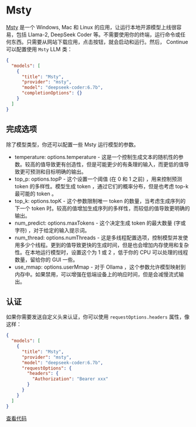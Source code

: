 # Msty

[Msty](https://msty.app/) 是一个 Windows, Mac 和 Linux 的应用，让运行本地开源模型上线很容易，包括 Llama-2, DeepSeek Coder 等。不需要使用你的终端，运行命令或任何东西。只需要从网站下载应用，点击按钮，就会启动和运行。然后， Continue 可以配置使用 `Msty` LLM 类：

```json title="config.json"
{
  "models": [
    {
      "title": "Msty",
      "provider": "msty",
      "model": "deepseek-coder:6.7b",
      "completionOptions": {}
    }
  ]
}
```

## 完成选项

除了模型类型，你还可以配置一些 Msty 运行模型的参数。

- temperature: options.temperature - 这是一个控制生成文本的随机性的参数。较高的值导致更有创造性，但是可能更少的有条理的输入，而更低的值导致更可预测和目标明确的输出。
- top_p: options.topP - 这个设置一个阈值 (在 0 和 1 之前) ，用来控制预测 token 的多样性。模型生成 token ，通过它们的概率分布，但是也考虑 top-k 最可能的 token 。
- top_k: options.topK - 这个参数限制唯一 token 的数量，当考虑生成序列的下一个 token 时。较高的值增加生成序列的多样性，而较低的值导致更明确的输出。
- num_predict: options.maxTokens - 这个决定生成 token 的最大数量 (字或字符) ，对于给定的输入提示词。
- num_thread: options.numThreads - 这是多线程配置选项，控制模型并发使用多少个线程。更到的值导致更快的生成时间，但是也会增加内存使用和复杂性。在本地运行模型时，设置这个为 1 或 2 ，低于你的 CPU 可以处理的线程数量，留给你的 GUI 一些。
- use_mmap: options.userMmap - 对于 Ollama ，这个参数允许模型映射到内存中。如果禁用，可以增强在低端设备上的响应时间，但是会减慢流式输出。

## 认证

如果你需要发送自定义头来认证，你可以使用 `requestOptions.headers` 属性，像这样：

```json title="config.json"
{
  "models": [
    {
      "title": "Msty",
      "provider": "msty",
      "model": "deepseek-coder:6.7b",
      "requestOptions": {
        "headers": {
          "Authorization": "Bearer xxx"
        }
      }
    }
  ]
}
```

[查看代码](https://github.com/continuedev/continue/blob/main/core/llm/llms/Msty.ts)

